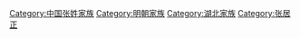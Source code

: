 [[Category:中国张姓家族|Category:中国张姓家族]]
[[Category:明朝家族|Category:明朝家族]]
[[Category:湖北家族|Category:湖北家族]]
[[Category:张居正|Category:张居正]]